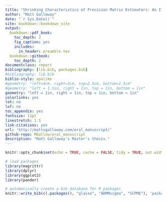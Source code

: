 ```yaml
--- 
title: "Shrinking Characteristics of Precision Matrix Estimators: An Illustration via Regression"
author: "Matt Galloway"
date: "`r Sys.Date()`"
site: bookdown::bookdown_site
output:
  bookdown::pdf_book:
    toc_depth: 2
    fig_caption: yes
    includes:
      in_header: preamble.tex
  bookdown::gitbook:
    toc_depth: 2
documentclass: report
bibliography: [lib.bib, packages.bib]
#bibliography: lib.bib
biblio-style: apalike
#geometry: "left=4cm, right=3cm, top=2.5cm, bottom=2.5cm"
#geometry: "left = 1.5in, right = 1in, top = 1in, bottom = 1in"
geometry: "left = 1in, right = 1in, top = 1in, bottom = 1in"
colorlinks: yes
lot: no
lof: no
toc_appendix: yes
fontsize: 11pt
linestretch: 1.5
link-citations: yes
url: 'http://mattxgalloway.com/oral_manuscript/'
github-repo: MGallow/oral_manuscript
description: "Matt Galloway's Master's thesis."
---
```


```r
knitr::opts_chunk$set(echo = TRUE, cache = FALSE, tidy = TRUE, out.width = "85%", fig.align = "center", out.extra = "")

# load packages
library(magrittr)
library(dplyr)
library(ggplot2)
library(pander)

```

```r
# automatically create a bib database for R packages
knitr::write_bib(c(.packages(), "glasso", "ADMMsigma", "SCPME"), 'packages.bib')

```

